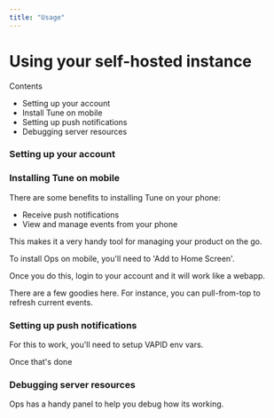 ```yaml
---
title: "Usage"
---
```



# Using your self-hosted instance

Contents

- Setting up your account
- Install Tune on mobile
- Setting up push notifications
- Debugging server resources


### Setting up your account

### Installing Tune on mobile

There are some benefits to installing Tune on your phone:

- Receive push notifications
- View and manage events from your phone

This makes it a very handy tool for managing your product on the go.

To install Ops on mobile, you'll need to 'Add to Home Screen'.

Once you do this, login to your account and it will work like a webapp.

There are a few goodies here. For instance, you can pull-from-top to refresh current events.

### Setting up push notifications

For this to work, you'll need to setup VAPID env vars.

Once that's done

### Debugging server resources

Ops has a handy panel to help you debug how its working.


</Code>
